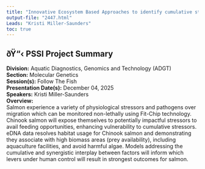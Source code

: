 ```yaml
---
title: "Innovative Ecosystem Based Approaches to identify cumulative stressors: Salmon Fit-Chips and eDNA"
output-file: "2447.html"
Leads: "Kristi Miller-Saunders"
toc: true
---
```


## ðŸ“‹ PSSI Project Summary

**Division:** Aquatic Diagnostics, Genomics and Technology (ADGT)  
**Section:** Molecular Genetics  
**Session(s):** Follow The Fish  
**Presentation Date(s):** December 04, 2025  
**Speakers:** Kristi Miller-Saunders  
**Overview:**  
Salmon experience a variety of physiological stressors and pathogens over migration which can be monitored non-lethally using Fit-Chip technology. Chinook salmon will expose themselves to potentially impactful stressors to avail feeding opportunities, enhancing vulnerability to cumulative stressors. eDNA data resolves habitat usage for Chinook salmon and demonstrating they associate with high biomass areas (prey availability), including aquaculture facilities, and avoid harmful algae. Models addressing the cumulative and synergistic interplay between factors will inform which levers under human control will result in strongest outcomes for salmon.   


